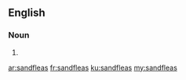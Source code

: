 ==English==

===Noun===
{{head|en}}

# {{plural of|sandflea}}

[[ar:sandfleas]]
[[fr:sandfleas]]
[[ku:sandfleas]]
[[my:sandfleas]]